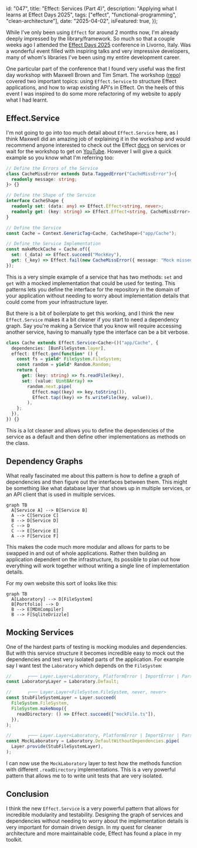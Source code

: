   id: "047",
  title: "Effect: Services (Part 4)",
  description: "Applying what I learns at Effect Days 2025",
  tags: ["effect", "functional-programming", "clean-architecture"],
  date: "2025-04-02",
  isFeatured: true,
});

While I've only been using `Effect` for around 2 months now, I'm already deeply
impressed by the library/framework. So much so that a couple weeks ago I
attended the [Effect Days 2025](https://effect.website/events/effect-days)
conference in Livorno, Italy. Was a wonderful event filled with inspiring talks
and very impressive developers, many of whom's libraries I've been using my
entire development career.

One particular part of the conference that I found very useful was the first day
workshop with Maxwell Brown and Tim Smart. The workshop
([repo](https://github.com/Effect-TS/effect-days-2025-workshop)) covered two
important topics: using `Effect.Service` to structure Effect applications, and
how to wrap existing API's in Effect. On the heels of this event I was inspired
to do some more refactoring of my website to apply what I had learnt.

## Effect.Service

I'm not going to go into too much detail about `Effect.Service` here, as I think
Maxwell did an amazing job of explaining it in the workshop and would recommend
anyone interested to check out the Effect
[docs](https://effect.website/docs/requirements-management/services/) on
services or wait for the workshop to get on
[YouTube](https://www.youtube.com/c/EFFECT-TS). However I will give a quick
example so you know what I'm referring too:

```ts
// Define the Errors of the Service
class CacheMissError extends Data.TaggedError("CacheMissError")<{
  readonly message: string;
}> {}

// Define the Shape of the Service
interface CacheShape {
  readonly set: (data: any) => Effect.Effect<string, never>;
  readonly get: (key: string) => Effect.Effect<string, CacheMissError>;
}

// Define the Service
const Cache = Context.GenericTag<Cache, CacheShape>("app/Cache");

// Define the Service Implementation
const makeMockCache = Cache.of({
  set: (_data) => Effect.succeed("MockKey"),
  get: (_key) => Effect.fail(new CacheMissError({ message: "Mock missed" })),
});
```

This is a very simple example of a service that has two methods: `set` and `get`
with a mocked implementation that could be used for testing. This patterns lets
you define the interface for the repository in the domain of your application
without needing to worry about implementation details that could come from your
infrastructure layer.

But there is a bit of boilerplate to get this working, and I think the new
`Effect.Service` makes it a bit cleaner if you start to need a dependency graph.
Say you're making a Service that you know will require accessing another
service, having to manually type the interface can be a bit verbose.

```ts showLineNumbers title="@/services/LabApi.ts"
class Cache extends Effect.Service<Cache>()("app/Cache", {
  dependencies: [BunFileSystem.layer],
  effect: Effect.gen(function* () {
    const fs = yield* FileSystem.FileSystem;
    const random = yield* Random.Random;
    return {
      get: (key: string) => fs.readFile(key),
      set: (value: Uint8Array) =>
        random.next.pipe(
          Effect.map((key) => key.toString()),
          Effect.tap((key) => fs.writeFile(key, value)),
        ),
    };
  }),
}) {}
```

This is a lot cleaner and allows you to define the dependencies of the service
as a default and then define other implementations as methods on the class.

## Dependency Graphs

What really fascinated me about this pattern is how to define a graph of
dependencies and then figure out the interfaces between them. This might be
something like what database layer that shows up in multiple services, or an API
client that is used in multiple services.

```mermaid
graph TB
  A[Service A] --> B[Service B]
  A --> C[Service C]
  B --> D[Service D]
  C --> D
  C --> E[Service E]
  A --> F[Service F]
```

This makes the code much more modular and allows for parts to be swapped in and
out of whole applications. Rather then building an application dependent on the
infrastructure, its possible to plan out how everything will work together
without writing a single line of implementation details.

For my own website this sort of looks like this:

```mermaid
graph TB
  A[Laboratory] --> D[FileSystem]
  B[Portfolio] --> D
  B --> E[MDXCompiler]
  B --> F[SqliteDrizzle]
```

## Mocking Services

One of the hardest parts of testing is mocking modules and dependencies. But
with this service structure it becomes incredible easy to mock out the
dependencies and test very isolated parts of the application. For example say I
want test the `Laboratory` which depends on the `FileSystem`:

```ts
//      ┌─── Layer.Layer<Laboratory, PlatformError | ImportError | ParseError, never>
const LaboratoryLayer = Laboratory.Default;

//      ┌─── Layer.Layer<FileSystem.FileSystem, never, never>
const StubFileSystemLayer = Layer.succeed(
  FileSystem.FileSystem,
  FileSystem.makeNoop({
    readDirectory: () => Effect.succeed(["mockFile.ts"]),
  }),
);

//      ┌─── Layer.Layer<Laboratory, PlatformError | ImportError | ParseError, never>
const MockLaboratory = Laboratory.DefaultWithoutDependencies.pipe(
  Layer.provide(StubFileSystemLayer),
);
```

I can now use the `MockLaboratory` layer to test how the methods function with
different `.readDirectory` implementations. This is a very powerful pattern that
allows me to to write unit tests that are very isolated.

## Conclusion

I think the new `Effect.Service` is a very powerful pattern that allows for
incredible modularity and testability. Designing the graph of services and
dependencies without needing to worry about the implementation details is very
important for domain driven design. In my quest for cleaner architecture and
more maintainable code, Effect has found a place in my toolkit.
